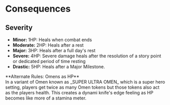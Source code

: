 
# Consequences

## Severity

-   **Minor:** 1HP: Heals when combat ends
-   **Moderate:** 2HP: Heals after a rest
-   **Major:** 3HP: Heals after a full day's rest
-   **Severe:** 4HP: Severe damage heals after the resolution of a story point or dedicated period of time resting
-   **Drastic:** 5HP: Heals after a Major Milestone.

<Callout emoji="🌈">
    **Alternate Rules: Omens as HP** <br />
    In a variant of Omen known as _SUPER ULTRA OMEN_ which is a super hero setting, players get twice
    as many Omen tokens but those tokens also act as the players health. This creates a dynami knife's
    edge feeling as HP becomes like more of a stamina meter.
</Callout>
